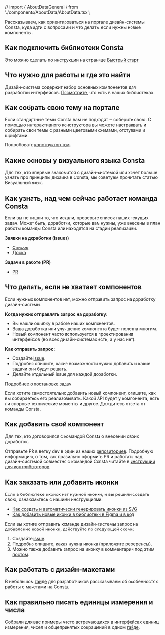 // import { AboutDataGeneral } from './components/AboutData/AboutData.tsx';

Рассказываем, как ориентироваться на портале дизайн-системы Consta, куда идти с вопросами и что делать, если нужны новые компоненты.

## Как подключить библиотеки Consta

Это можно сделать по инструкции на странице [Быстрый старт](https://consta.design/libs/portal/about-start)

## Что нужно для работы и где это найти

Дизайн-система содержит набор основных компонентов для разработки интерфейсов. [Посмотрите](https://consta.design/libs), что есть в наших библиотеках.

## Как собрать свою тему на портале

Если стандартные темы Consta вам не подходят ‒ соберите свою. С помощью интерактивного конструктора вы можете настраивать и собирать свои темы с разными цветовыми схемами, отступами и шрифтами.

Попробовать [конструктор тем](https://github.com/consta-design-system/theme-constuctor).

## Какие основы у визуального языка Consta

Для тех, кто впервые знакомится с дизайн-системой или хочет больше узнать про принципы дизайна в Consta, мы советуем прочитать статью Визуальный язык.

## Как узнать, над чем сейчас работает команда Consta

Если вы не нашли то, что искали, проверьте список наших текущих задач. Может быть, доработки, которые вам нужны, уже внесены в план работы команды Consta или находятся на стадии реализации.

**Заявки на доработки (issues)**

- [Список](https://github.com/consta-design-system/uikit/issues)
- [Доска](https://github.com/consta-design-system/uikit/projects/1)

**Задачи в работе (PR)**

- [PR](https://github.com/consta-design-system/uikit/pulls)

## Что делать, если не хватает компонентов

Если нужных компонентов нет, можно отправить запрос на доработку дизайн-системы.

**Когда нужно отправлять запрос на доработку:**

- Вы нашли ошибку в работе наших компонентов.
- Ваша доработка или улучшение компонента будет полезна многим.
- Новый компонент часто используется в проектировании интерфейсов (во всех дизайн-системах есть, а у нас нет).

**Как отправить запрос:**

- Создайте [issue](https://github.com/consta-design-system/uikit/issues/new).
- Подробно опишите, какие возможности нужно добавить и какие задачи они будут решать.
- Делайте отдельный issue для каждой доработки.

[Подробнее о постановке задач](https://consta.design/libs/portal/custom-issue)

Если хотите самостоятельно добавить новый компонент, опишите, как вы собираетесь его реализовывать. Какой API будет у компонента, есть ли спорные технические моменты и другое. Дождитесь ответа от команды Consta.

## Как добавить свой компонент

Для тех, кто договорился с командой Consta о внесении своих доработок.

Отправьте PR в ветку dev в один из наших [репозиториев](https://github.com/consta-design-system). Подробную информацию, о том, как правильно оформить PR и работать над дизайн-системой совместно с командой Consta читайте в [инструкции для контрибьюторов](https://consta.design/libs/portal/custom-addcomponent).

## Как заказать или добавить иконки

Если в библиотеке иконок нет нужной иконки, и вы решили создать свою, ознакомьтесь с нашими инструкциями:

- [Как создать и автоматически генерировать иконки из SVG](https://consta.design/libs/portal/custom-addicons/dev)
- [Как добавить новые иконки в библиотеки в Figma и в код](https://consta.design/libs/portal/custom-addicons/design)

Если вы хотите отправить команде дизайн-системы запрос на добавление новой иконки, действуйте по следующей схеме:

1. Создайте [issue](https://github.com/consta-design-system/uikit/issues/new).
2. Подробно опишите, какая нужна иконка (приложите референсы).
3. Можно также добавить запрос на иконку в комментарии под этим [постом](https://t.me/consta_ui_releases/499).

## Как работать с дизайн-макетами

В небольшом [гайде](https://consta.design/libs/portal/workflow-protptype) для разработчиков рассказываем об особенностях работы с макетами на Consta.

## Как правильно писать единицы измерения и числа

Собрали для вас примеры часто встречающихся в интерфейсах единиц измерения, чисел и общепринятых сокращений в одном [гайде](https://consta.design/libs/portal/reference-units).

